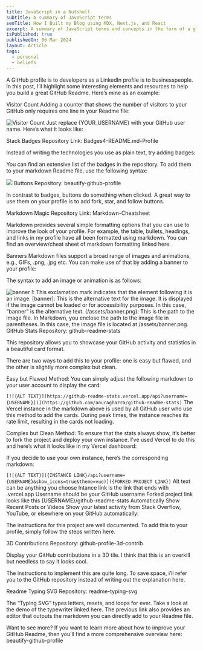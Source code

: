 ```yaml
---
title: JavaScript in a Nutshell
subtitle: A summary of JavaScript terms
seoTitle: How I Built my Blog using MDX, Next.js, and React
excerpt: A summary of JavaScript terms and concepts in the form of a glossery.
isPublished: true
publishedOn: 06 Mar 2024
layout: Article
tags:
  - personal
  - beliefs
---
```


A GitHub profile is to developers as a LinkedIn profile is to businesspeople. In this post, I’ll highlight some interesting elements and resources to help you build a great GitHub Readme. Here’s mine as an example:


Visitor Count
Adding a counter that shows the number of visitors to your GitHub only requires one line in your Readme file:

![Visitor Count](https://profile-counter.glitch.me/{YOUR_USERNAME}/count.svg)
Just replace {YOUR_USERNAME} with your GitHub user name. Here’s what it looks like:


Stack Badges
Repository Link: Badges4-README.md-Profile

Instead of writing the technologies you use as plain text, try adding badges:


You can find an extensive list of the badges in the repository. To add them to your markdown Readme file, use the following syntax:

![](https://img.shields.io/badge/Python-FFD43B?style=for-the-badge&logo=python&logoColor=blue)
Buttons
Repository: beautify-github-profile

In contrast to badges, buttons do something when clicked. A great way to use them on your profile is to add fork, star, and follow buttons.


Markdown Magic
Repository Link: Markdown-Cheatsheet

Markdown provides several simple formatting options that you can use to improve the look of your profile. For example, the table, bullets, headings, and links in my profile have all been formatted using markdown. You can find an overview/cheat sheet of markdown formatting linked here.

Banners
Markdown files support a broad range of images and animations, e.g., GIFs, .png, .jpg etc. You can make use of that by adding a banner to your profile:


The syntax to add an image or animation is as follows:

![banner](/assets/banner.png)
!: This exclamation mark indicates that the element following it is an image.
[banner]: This is the alternative text for the image. It is displayed if the image cannot be loaded or for accessibility purposes. In this case, “banner” is the alternative text.
(/assets/banner.png): This is the path to the image file. In Markdown, you enclose the path to the image file in parentheses. In this case, the image file is located at /assets/banner.png.
GitHub Stats
Repository: github-readme-stats

This repository allows you to showcase your GitHub activity and statistics in a beautiful card format.


There are two ways to add this to your profile: one is easy but flawed, and the other is slightly more complex but clean.

Easy but Flawed Method: You can simply adjust the following markdown to your user account to display the card:

`[![{ALT TEXT}](https://github-readme-stats.vercel.app/api?username={USERNAME}])](https://github.com/anuraghazra/github-readme-stats)`
The Vercel instance in the markdown above is used by all GitHub user who use this method to add the cards. During peak times, the instance reaches its rate limit, resulting in the cards not loading.

Complex but Clean Method: To ensure that the stats always show, it’s better to fork the project and deploy your own instance. I’ve used Vercel to do this and here’s what it looks like in my Vercel dashboard:


If you decide to use your own instance, here’s the corresponding markdown:

`[![{ALT TEXT}]({INSTANCE LINK}/api?username={USERNAME}&show_icons=true&theme=vue)]({FORKED PROJECT LINK})`
Alt text can be anything you choose
Intance link is the link that ends with .vercel.app
Username should be your GitHub username
Forked project link looks like this {USERNAME}/github-readme-stats
Automatically Show Recent Posts or Videos
Show your latest activity from Stack Overflow, YouTube, or elsewhere on your GitHub automatically:


The instructions for this project are well documented. To add this to your profile, simply follow the steps written here.

3D Contributions
Repository: github-profile-3d-contrib

Display your GitHub contributions in a 3D tile. I think that this is an overkill but needless to say it looks cool.


The instructions to implement this are quite long. To save space, i’ll refer you to the GitHub repository instead of writing out the explanation here.

Readme Typing SVG
Repository: readme-typing-svg

The “Typing SVG” types letters, resets, and loops for ever. Take a look at the demo of the typewriter linked here. The previous link also provides an editor that outputs the markdown you can directly add to your Readme file.


Want to see more?
If you want to learn more about how to improve your GitHub Readme, then you’ll find a more comprehensive overview here: beautify-github-profile